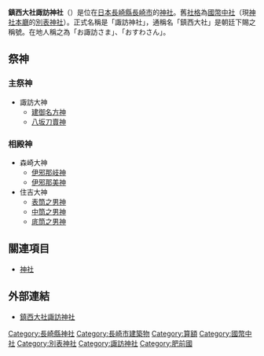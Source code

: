 {{日本神社
| name = 鎮西大社諏訪神社
| img = File:Nagasaki-Suwa-Shrine-1558.jpg
| img_capt = 社殿
| image_width = 250px
| nihongo = 鎮西大社諏訪神社
| hiragana = ちんぜいたいしゃすわじんじゃ
| romaji = Chinzei Taisha Suwa Jinja
| location = [[長崎縣|長崎縣]][[長崎市|長崎市]]上西山町18-15
| god = 建御名方神・八坂刀賣神
| type = [[國幣中社|國幣中社]]・[[別表神社|別表神社]]
| struct = [[入母屋造|入母屋造]]
| open_year = [[弘治_(後奈良天皇)|弘治]]年間
| cere_date = 10月7・8・9日（長崎くんち）
|}}

'''鎮西大社諏訪神社'''（{{lang|ja|ちんぜいたいしゃすわじんじゃ}}）是位在[[日本|日本]][[長崎縣|長崎縣]][[長崎市|長崎市]]的[[神社|神社]]。舊[[社格|社格]]為[[國幣中社|國幣中社]]（現[[神社本廳|神社本廳]]的[[別表神社|別表神社]]）。正式名稱是「諏訪神社」，通稱名「鎮西大社」是朝廷下賜之稱號。在地人稱之為「お諏訪さま」、「おすわさん」。

== 祭神 ==
=== 主祭神 ===
* 諏訪大神
** [[建御名方神|建御名方神]]
** [[八坂刀賣神|八坂刀賣神]]

=== 相殿神 ===
* 森崎大神
** [[伊邪那岐神|伊邪那岐神]]
** [[伊邪那美神|伊邪那美神]]
* 住吉大神
** [[住吉三神|表筒之男神]]
** [[住吉三神|中筒之男神]]
** [[住吉三神|底筒之男神]]

== 關連項目 ==
*[[神社|神社]]

== 外部連結 ==
{{Commonscat|Suwa-jinja, Nagasaki}}
* [http://www.osuwasan.jp/ 鎮西大社諏訪神社]

{{近代社格制度}}

[[Category:長崎縣神社|Category:長崎縣神社]]
[[Category:長崎市建築物|Category:長崎市建築物]]
[[Category:算額|Category:算額]]
[[Category:國幣中社|Category:國幣中社]]
[[Category:別表神社|Category:別表神社]]
[[Category:諏訪神社|Category:諏訪神社]]
[[Category:肥前國|Category:肥前國]]